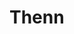 
# Thenn

<ProjectDetails
  region="Beyond the Wall"
  house="Free Folk"
  type="Clan"
  status="Not Started"
  warp="/warp thenn"
  projectLead=""
  dateStarted="Invalid Date"
  dateCompleted="Invalid Date"
/>
